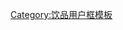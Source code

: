 {{Userbox-2
  |border-c = #000000
  |border-s = 1
  |id1-c     = blue
  |id1-s     = 12
  |id1-fc    = #FFF

  |id2-c     = red
  |id2-s     = 12
  |id2-fc    = yellow

  |info-c   = black
  |info-s   = 10
  |info-fc  = #FFFF
  |id1      =奶
  |id2      =茶
  |info     = 這個用戶痛恨'''[[奶茶|<span style="color:white;">奶茶</span>]]'''，认为奶类和茶不该在一起。
}}

<includeonly>[[Category:痛恨奶茶的维基人|{{PAGENAME}}]]</includeonly>
<noinclude>
[[Category:饮品用户框模板]]
</noinclude>